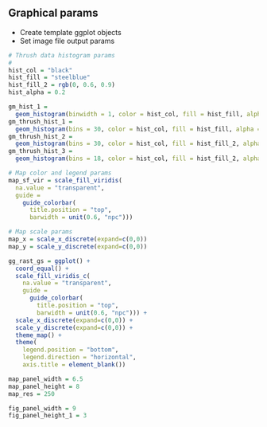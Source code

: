 
## Graphical params

- Create template ggplot objects
- Set image file output params

<div class="fold s">
```r
# Thrush data histogram params
# 
hist_col = "black"
hist_fill = "steelblue"
hist_fill_2 = rgb(0, 0.6, 0.9)
hist_alpha = 0.2

gm_hist_1 = 
  geom_histogram(binwidth = 1, color = hist_col, fill = hist_fill, alpha = hist_alpha)
gm_thrush_hist_1 =
  geom_histogram(bins = 30, color = hist_col, fill = hist_fill, alpha = hist_alpha)
gm_thrush_hist_2 =
  geom_histogram(bins = 30, color = hist_col, fill = hist_fill_2, alpha = hist_alpha)
gm_thrush_hist_3 =
  geom_histogram(bins = 18, color = hist_col, fill = hist_fill_2, alpha = hist_alpha)

# Map color and legend params
map_sf_vir = scale_fill_viridis(
  na.value = "transparent",
  guide =
    guide_colorbar(
      title.position = "top",
      barwidth = unit(0.6, "npc")))

# Map scale params  
map_x = scale_x_discrete(expand=c(0,0))
map_y = scale_y_discrete(expand=c(0,0))

gg_rast_gs = ggplot() +
  coord_equal() +
  scale_fill_viridis_c(
    na.value = "transparent",
    guide =
      guide_colorbar(
        title.position = "top",
        barwidth = unit(0.6, "npc"))) +
  scale_x_discrete(expand=c(0,0)) +
  scale_y_discrete(expand=c(0,0)) +
  theme_map() +
  theme(
    legend.position = "bottom",
    legend.direction = "horizontal",
    axis.title = element_blank())

map_panel_width = 6.5
map_panel_height = 8
map_res = 250

fig_panel_width = 9
fig_panel_height_1 = 3

```
</div>
